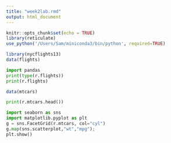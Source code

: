 ```yaml
---
title: "week2lab.rmd"
output: html_document
---
```


```r
knitr::opts_chunk$set(echo = TRUE)
library(reticulate)
use_python('/Users/Sam/miniconda3/bin/python', required=TRUE)
```

```r
library(nycflights13)
data(flights)
```

```python
import pandas
print(type(r.flights))
print(r.flights)
```

```r
data(mtcars)
```

```python
print(r.mtcars.head())
```

```python
import seaborn as sns
import matplotlib.pyplot as plt
g = sns.FacetGrid(r.mtcars, col="cyl")
g.map(sns.scatterplot,"wt","mpg");
plt.show()
```